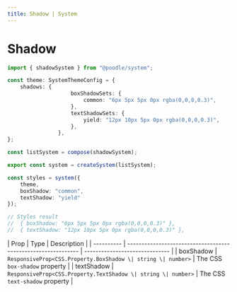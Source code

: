 ```yaml
---
title: Shadow | System
---
```


# Shadow

```ts
import { shadowSystem } from "@poodle/system";
```

```ts
const theme: SystemThemeConfig = {
	shadows: {
					boxShadowSets: {
						common: "6px 5px 5px 0px rgba(0,0,0,0.3)",
					},
					textShadowSets: {
						yield: "12px 10px 5px 0px rgba(0,0,0,0.3)",
					},
				},
};

const listSystem = compose(shadowSystem);

export const system = createSystem(listSystem);

const styles = system({
	theme,
	boxShadow: "common",
	textShadow: "yield"
});

// Styles result
//  { boxShadow: "6px 5px 5px 0px rgba(0,0,0,0.3)" },
//  { textShadow: "12px 10px 5px 0px rgba(0,0,0,0.3)" },
```

[//]: # (GetSystemProps[==ShadowProps,shadow.ts==])
| Prop       | Type                                                          | Description                    |
| ---------- | ------------------------------------------------------------- | ------------------------------ |
| boxShadow  | `ResponsiveProp<CSS.Property.BoxShadow \| string \| number>`  | The CSS `box-shadow` property  |
| textShadow | `ResponsiveProp<CSS.Property.TextShadow \| string \| number>` | The CSS `text-shadow` property |
				

[//]: # (EndGetSystemProps)
